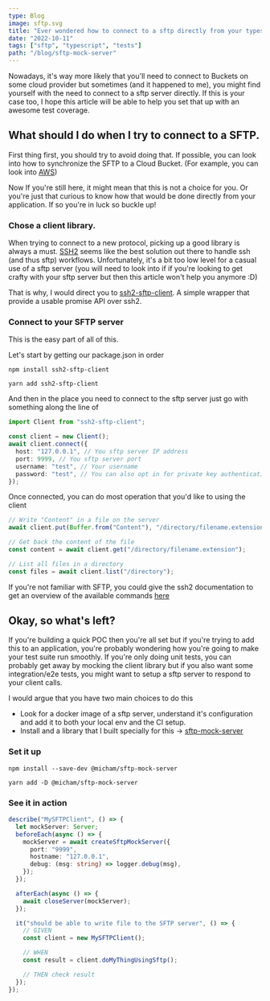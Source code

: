 ```yaml
---
type: Blog
image: sftp.svg
title: "Ever wondered how to connect to a sftp directly from your typescript application?"
date: "2022-10-11"
tags: ["sftp", "typescript", "tests"]
path: "/blog/sftp-mock-server"
---
```


Nowadays, it's way more likely that you'll need to connect to Buckets on some cloud provider but sometimes (and it happened to me),
you might find yourself with the need to connect to a sftp server directly. If this is your case too, I hope this article will be able to help you set that up with an awesome test coverage.

## What should I do when I try to connect to a SFTP.

First thing first, you should try to avoid doing that. If possible, you can look into how to synchronize the SFTP to a Cloud Bucket. (For example, you can look into [AWS](https://aws.amazon.com/fr/aws-transfer-family/))

Now If you're still here, it might mean that this is not a choice for you. Or you're just that curious to know how that would be done directly from your application. If so you're in luck so buckle up!

### Chose a client library.

When trying to connect to a new protocol, picking up a good library is always a must.
[SSH2](https://github.com/mscdex/ssh2) seems like the best solution out there to handle ssh (and thus sftp) workflows.
Unfortunately, it's a bit too low level for a casual use of a sftp server (you will need to look into if if you're looking to get crafty with your sftp server but then this article won't help you anymore :D)

That is why, I would direct you to [ssh2-sftp-client](https://github.com/theophilusx/ssh2-sftp-client). A simple wrapper that provide a usable promise API over ssh2.

### Connect to your SFTP server

This is the easy part of all of this.

Let's start by getting our package.json in order

```shell
npm install ssh2-sftp-client

yarn add ssh2-sftp-client
```

And then in the place you need to connect to the sftp server just go with something along the line of

```typescript
import Client from "ssh2-sftp-client";

const client = new Client();
await client.connect({
  host: "127.0.0.1", // You sftp server IP address
  port: 9999, // You sftp server port
  username: "test", // Your username
  password: "test", // You can also opt in for private key authentication
});
```

Once connected, you can do most operation that you'd like to using the client

```typescript
// Write "Content" in a file on the server
await client.put(Buffer.from("Content"), "/directory/filename.extension");

// Get back the content of the file
const content = await client.get("/directory/filename.extension");

// List all files in a directory
const files = await client.list("/directory");
```

If you're not familiar with SFTP, you could give the ssh2 documentation to get an overview of the available commands [here](https://github.com/mscdex/ssh2/blob/master/SFTP.md)

## Okay, so what's left?

If you're building a quick POC then you're all set but if you're trying to add this to an application, you're probably wondering how you're going to make your test suite run smoothly.
If you're only doing unit tests, you can probably get away by mocking the client library but if you also want some integration/e2e tests, you might want to setup a sftp server to respond to your client calls.

I would argue that you have two main choices to do this

- Look for a docker image of a sftp server, understand it's configuration and add it to both your local env and the CI setup.
- Install and a library that I built specially for this -> [sftp-mock-server](https://github.com/MollardMichael/sftp-mock-server)

### Set it up

```shell
npm install --save-dev @micham/sftp-mock-server

yarn add -D @micham/sftp-mock-server
```

### See it in action

```typescript
describe("MySFTPClient", () => {
  let mockServer: Server;
  beforeEach(async () => {
    mockServer = await createSftpMockServer({
      port: "9999",
      hostname: "127.0.0.1",
      debug: (msg: string) => logger.debug(msg),
    });
  });

  afterEach(async () => {
    await closeServer(mockServer);
  });

  it("should be able to write file to the SFTP server", () => {
    // GIVEN
    const client = new MySFTPClient();

    // WHEN
    const result = client.doMyThingUsingSftp();

    // THEN check result
  });
});
```
